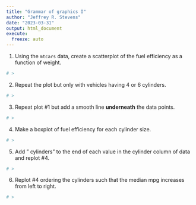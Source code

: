 ```yaml
---
title: "Grammar of graphics I"
author: "Jeffrey R. Stevens"
date: "2023-03-31"
output: html_document
execute:
  freeze: auto
---
```



1. Using the `mtcars` data, create a scatterplot of the fuel efficiency as a function of weight.

```r
# >
```

2. Repeat the plot but only with vehicles having 4 or 6 cylinders.

```r
# >
```

3. Repeat plot #1 but add a smooth line **underneath** the data points.

```r
# >
```

4. Make a boxplot of fuel efficiency for each cylinder size.

```r
# >
```

5. Add " cylinders" to the end of each value in the cylinder column of data and replot #4.

```r
# >
```

6. Replot #4 ordering the cylinders such that the median mpg increases from left to right.

```r
# >
```
